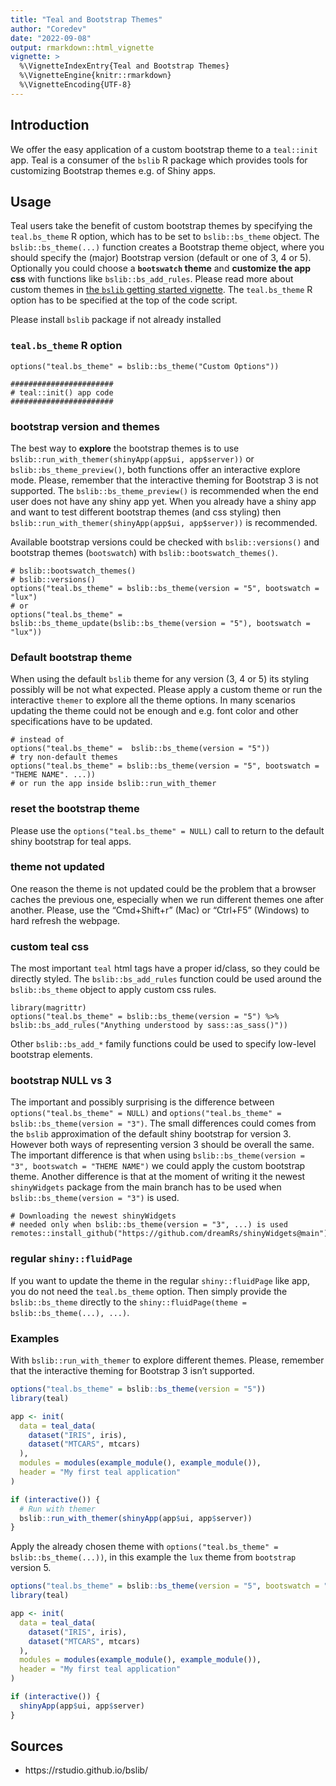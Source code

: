 ```yaml
---
title: "Teal and Bootstrap Themes"
author: "Coredev"
date: "2022-09-08"
output: rmarkdown::html_vignette
vignette: >
  %\VignetteIndexEntry{Teal and Bootstrap Themes}
  %\VignetteEngine{knitr::rmarkdown}
  %\VignetteEncoding{UTF-8}
---
```


## Introduction

We offer the easy application of a custom bootstrap theme to a `teal::init` app. 
Teal is a consumer of the `bslib` R package which provides tools for customizing Bootstrap themes e.g. of Shiny apps.

## Usage

Teal users take the benefit of custom bootstrap themes by specifying the `teal.bs_theme` R option, which has to be set to `bslib::bs_theme` object.
The `bslib::bs_theme(...)` function creates a Bootstrap theme object, where you should specify the (major) Bootstrap version (default or one of 3, 4 or 5).
Optionally you could choose a **`bootswatch` theme** and **customize the app css** with functions like `bslib::bs_add_rules`.
Please read more about custom themes in [the `bslib` getting started vignette](https://rstudio.github.io/bslib/articles/bslib.html).
The `teal.bs_theme` R option has to be specified at the top of the code script.

Please install `bslib` package if not already installed

### `teal.bs_theme` R option

```
options("teal.bs_theme" = bslib::bs_theme("Custom Options"))

#######################
# teal::init() app code
#######################
```

### bootstrap version and themes

The best way to **explore** the bootstrap themes is to use `bslib::run_with_themer(shinyApp(app$ui, app$server))` or `bslib::bs_theme_preview()`,
both functions offer an interactive explore mode.
Please, remember that the interactive theming for Bootstrap 3 is not supported.
The `bslib::bs_theme_preview()` is recommended when the end user does not have any shiny app yet. 
When you already have a shiny app and want to test different bootstrap themes (and css styling) then `bslib::run_with_themer(shinyApp(app$ui, app$server))` is recommended.

Available bootstrap versions could be checked with `bslib::versions()` and bootstrap themes (`bootswatch`) with `bslib::bootswatch_themes()`.

```
# bslib::bootswatch_themes()
# bslib::versions()
options("teal.bs_theme" = bslib::bs_theme(version = "5", bootswatch = "lux")
# or
options("teal.bs_theme" = bslib::bs_theme_update(bslib::bs_theme(version = "5"), bootswatch = "lux"))
```

### Default bootstrap theme

When using the default `bslib` theme for any version (3, 4 or 5) its styling possibly will be not what expected.
Please apply a custom theme or run the interactive `themer` to explore all the theme options. In many scenarios updating the theme could not be enough and e.g. font color and other specifications have to be updated.

```
# instead of
options("teal.bs_theme" =  bslib::bs_theme(version = "5"))
# try non-default themes
options("teal.bs_theme" = bslib::bs_theme(version = "5", bootswatch = "THEME NAME". ...))
# or run the app inside bslib::run_with_themer
```

### reset the bootstrap theme

Please use the `options("teal.bs_theme" = NULL)` call to return to the default shiny bootstrap for teal apps.

### theme not updated

One reason the theme is not updated could be the problem that a browser caches the previous one, especially when we run different themes one after another.
Please, use the "Cmd+Shift+r" (Mac) or "Ctrl+F5" (Windows) to hard refresh the webpage.

### custom teal css

The most important `teal` html tags have a proper id/class, so they could be directly styled.
The `bslib::bs_add_rules` function could be used around the `bslib::bs_theme` object to apply custom css rules.

```
library(magrittr)
options("teal.bs_theme" = bslib::bs_theme(version = "5") %>% bslib::bs_add_rules("Anything understood by sass::as_sass()"))
```

Other `bslib::bs_add_*` family functions could be used to specify low-level bootstrap elements.

### bootstrap NULL vs 3

The important and possibly surprising is the difference between `options("teal.bs_theme" = NULL)` and `options("teal.bs_theme" = bslib::bs_theme(version = "3")`.
The small differences could comes from the `bslib` approximation of the default shiny bootstrap for version 3.
However both ways of representing version 3 should be overall the same.
The important difference is that when using `bslib::bs_theme(version = "3", bootswatch = "THEME NAME")` we could apply the custom bootstrap theme.
Another difference is that at the moment of writing it the newest `shinyWidgets` package from the main branch has to be used when `bslib::bs_theme(version = "3")` is used.

```
# Downloading the newest shinyWidgets
# needed only when bslib::bs_theme(version = "3", ...) is used
remotes::install_github("https://github.com/dreamRs/shinyWidgets@main")
```

### regular `shiny::fluidPage`

If you want to update the theme in the regular `shiny::fluidPage` like app, you do not need the `teal.bs_theme` option. Then simply provide the `bslib::bs_theme` directly to the `shiny::fluidPage(theme = bslib::bs_theme(...), ...)`. 

### Examples

With `bslib::run_with_themer` to explore different themes.
Please, remember that the interactive theming for Bootstrap 3 isn't supported.


```r
options("teal.bs_theme" = bslib::bs_theme(version = "5"))
library(teal)

app <- init(
  data = teal_data(
    dataset("IRIS", iris),
    dataset("MTCARS", mtcars)
  ),
  modules = modules(example_module(), example_module()),
  header = "My first teal application"
)

if (interactive()) {
  # Run with themer
  bslib::run_with_themer(shinyApp(app$ui, app$server))
}
```

Apply the already chosen theme with `options("teal.bs_theme" = bslib::bs_theme(...))`, 
in this example the `lux` theme from `bootstrap` version 5.

```r
options("teal.bs_theme" = bslib::bs_theme(version = "5", bootswatch = "lux"))
library(teal)

app <- init(
  data = teal_data(
    dataset("IRIS", iris),
    dataset("MTCARS", mtcars)
  ),
  modules = modules(example_module(), example_module()),
  header = "My first teal application"
)

if (interactive()) {
  shinyApp(app$ui, app$server)
}
```

## Sources

- https://rstudio.github.io/bslib/
